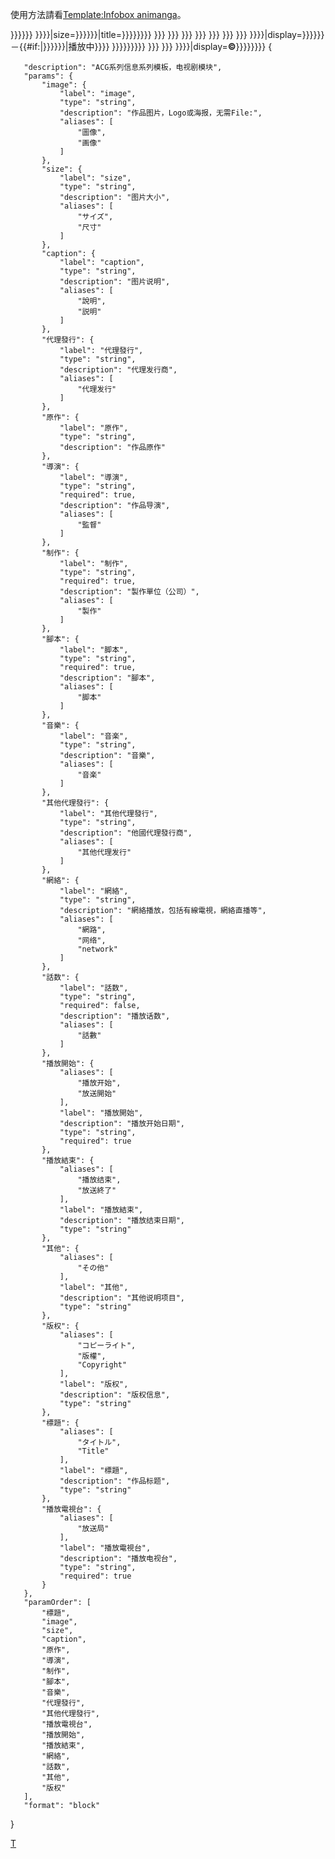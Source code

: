 <noinclude>{{pp-protected|small=yes}}
<div class="messagebox standard-talk">使用方法請看[[Template:Infobox animanga]]。</div>
{{Infobox_animanga/Top}}
</noinclude>{{Infobox_animanga/Head|[[电视剧]]|{{{Title|{{{標題|{{{タイトル|}}}}}}}}}}}
{{Infobox_animanga/Image|{{{image|{{{圖像|{{{画像|}}}}}}}}}|size={{{尺寸|{{{サイズ|{{{size|}}}}}}}}}|title={{{說明|{{{説明|{{{caption|}}}}}}}}}}}
{{Infobox_animanga/Item|原作|{{{原作|}}}}}
{{Infobox_animanga/Item|導演|{{{導演|{{{監督|}}}}}}}}
{{Infobox_animanga/Item|製作|{{{製作|{{{制作|}}}}}}}}
{{Infobox_animanga/Item|腳本|{{{腳本|{{{脚本|}}}}}}}}
{{Infobox_animanga/Item|音樂|{{{音樂|{{{音楽|}}}}}}}}
{{Infobox_animanga/Item|代理發行|{{{代理發行|{{{代理发行|}}}}}}}}
{{Infobox_animanga/Collapsible|其他代理發行|{{{其他代理發行|{{{其他代理发行|}}}}}}}}
{{Infobox_animanga/Item|播放電視台|{{{播放電視台|{{{放送局|}}}}}}}}
{{Infobox_animanga/Item|播放時期|{{{播放開始|{{{放送開始|{{{播放开始}}}}}}}}}|display={{{播放開始|{{{放送開始|{{{播放开始}}}}}}}}}－{{#if:{{{播放結束|}}}{{{放送終了|}}}{{{播放结束|}}}|{{{播放結束|{{{放送終了|{{{播放结束|}}}}}}}}}|播放中}}}}
{{Infobox_animanga/Item|網路|{{{網路|{{{网络|{{{網絡|{{{network|}}}}}}}}}}}}}}
{{Infobox_animanga/Item|集數|{{{話數|{{{話数|}}}}}}}}
{{Infobox_animanga/Item|其他|{{{其他|{{{その他|}}}}}}}}
{{Infobox_animanga/Item|版权信息|{{{版權|{{{Copyright|{{{コピーライト|}}}}}}}}}|display=<strong>©</strong>{{{版權|{{{Copyright|{{{コピーライト}}}}}}}}}}}<noinclude>
{{Infobox_animanga/Bottom}}
{{High-use|100+|Template talk:Infobox_animanga}}
{{esoteric}}
<templatedata>
{
	"description": "ACG系列信息系列模板，电视剧模块",
	"params": {
		"image": {
			"label": "image",
			"type": "string",
			"description": "作品图片，Logo或海报，无需File:",
			"aliases": [
				"圖像",
				"画像"
			]
		},
		"size": {
			"label": "size",
			"type": "string",
			"description": "图片大小",
			"aliases": [
				"サイズ",
				"尺寸"
			]
		},
		"caption": {
			"label": "caption",
			"type": "string",
			"description": "图片说明",
			"aliases": [
				"說明",
				"説明"
			]
		},
		"代理發行": {
			"label": "代理發行",
			"type": "string",
			"description": "代理发行商",
			"aliases": [
				"代理发行"
			]
		},
		"原作": {
			"label": "原作",
			"type": "string",
			"description": "作品原作"
		},
		"導演": {
			"label": "導演",
			"type": "string",
			"required": true,
			"description": "作品导演",
			"aliases": [
				"監督"
			]
		},
		"制作": {
			"label": "制作",
			"type": "string",
			"required": true,
			"description": "製作單位（公司）",
			"aliases": [
				"製作"
			]
		},
		"腳本": {
			"label": "脚本",
			"type": "string",
			"required": true,
			"description": "腳本",
			"aliases": [
				"脚本"
			]
		},
		"音樂": {
			"label": "音楽",
			"type": "string",
			"description": "音樂",
			"aliases": [
				"音楽"
			]
		},
		"其他代理發行": {
			"label": "其他代理發行",
			"type": "string",
			"description": "他國代理發行商",
			"aliases": [
				"其他代理发行"
			]
		},
		"網絡": {
			"label": "網絡",
			"type": "string",
			"description": "網絡播放，包括有線電視，網絡直播等",
			"aliases": [
				"網路",
				"网络",
				"network"
			]
		},
		"話数": {
			"label": "話数",
			"type": "string",
			"required": false,
			"description": "播放话数",
			"aliases": [
				"話數"
			]
		},
		"播放開始": {
			"aliases": [
				"播放开始",
				"放送開始"
			],
			"label": "播放開始",
			"description": "播放开始日期",
			"type": "string",
			"required": true
		},
		"播放結束": {
			"aliases": [
				"播放结束",
				"放送終了"
			],
			"label": "播放結束",
			"description": "播放结束日期",
			"type": "string"
		},
		"其他": {
			"aliases": [
				"その他"
			],
			"label": "其他",
			"description": "其他说明项目",
			"type": "string"
		},
		"版权": {
			"aliases": [
				"コピーライト",
				"版權",
				"Copyright"
			],
			"label": "版权",
			"description": "版权信息",
			"type": "string"
		},
		"標題": {
			"aliases": [
				"タイトル",
				"Title"
			],
			"label": "標題",
			"description": "作品标题",
			"type": "string"
		},
		"播放電視台": {
			"aliases": [
				"放送局"
			],
			"label": "播放電視台",
			"description": "播放电视台",
			"type": "string",
			"required": true
		}
	},
	"paramOrder": [
		"標題",
		"image",
		"size",
		"caption",
		"原作",
		"導演",
		"制作",
		"腳本",
		"音樂",
		"代理發行",
		"其他代理發行",
		"播放電視台",
		"播放開始",
		"播放結束",
		"網絡",
		"話数",
		"其他",
		"版权"
	],
	"format": "block"
}
</templatedata>

[[Category:Infobox animanga|T]]
</noinclude>